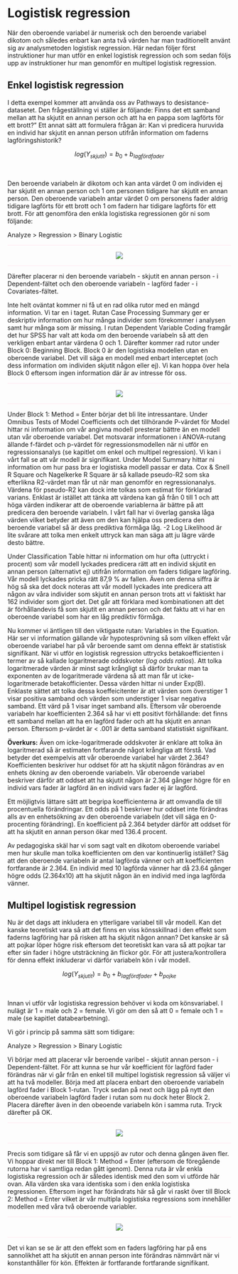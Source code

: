 # Logistisk regression

När den oberoende variabel är numerisk och den beroende variabel dikotom och således enbart kan anta två värden har man traditionellt använt sig av analysmetoden logistisk regression.
Här nedan följer först instruktioner hur man utför en enkel logistisk regression och som sedan följs upp av instruktioner hur man genomför en multipel logistisk regression.

## Enkel logistisk regression

I detta exempel kommer att använda oss av Pathways to desistance-datasetet. Den frågeställning vi ställer är följande: Finns det ett samband mellan att ha skjutit en annan person och att ha en pappa som lagförts för ett brott?" Ett annat sätt att formulera frågan är: Kan vi predicera huruvida en individ har skjutit en annan person utifrån information om faderns lagföringshistorik? 

<center>$log(Y_{skjutit}) = b_0 + b_{lagfördfader}$</center><br>

Den beroende variabeln är dikotom och kan anta värdet 0 om individen ej har skjutit en annan person och 1 om personen tidigare har skjutit en annan person. Den oberoende variabeln antar värdet 0 om personens fader aldrig tidigare lagförts för ett brott och 1 om fadern har tidigare lagförts för ett brott. För att genomföra den enkla logistiska regressionen gör ni som följande:

Analyze > Regression > Binary Logistic

<hr style="height:2px;border-width:0;color:gray;background-color:LavenderBlush">

<center><img src="images/logistic_1.png" /></center>

<hr style="height:2px;border-width:0;color:gray;background-color:LavenderBlush">

Därefter placerar ni den beroende variabeln - skjutit en annan person - i Dependent-fältet och den oberoende variabeln - lagförd fader -  i Covariates-fältet.

Inte helt oväntat kommer ni få ut en rad olika rutor med en mängd information. Vi tar en i taget. Rutan Case Processing Summary ger er deskriptiv information om hur många individer som förekommer i analysen samt hur många som är missing. I rutan Dependent Variable Coding framgår det hur SPSS har valt att koda om den beroende variabeln så att den verkligen enbart antar värdena 0 och 1. Därefter kommer rad rutor under Block 0: Beginning Block. Block 0 är den logistiska modellen utan en oberoende variabel. Det vill säga en modell med enbart interceptet (och dess information om individen skjutit någon eller ej). Vi kan hoppa över hela Block 0 eftersom ingen information där är av intresse för oss.

<hr style="height:2px;border-width:0;color:gray;background-color:LavenderBlush">

<center><img src="images/logistic_2.png" /></center>

<hr style="height:2px;border-width:0;color:gray;background-color:LavenderBlush">

Under Block 1: Method = Enter börjar det bli lite intressantare. Under Omnibus Tests of Model Coefficients och det tillhörande P-värdet för Model hittar ni information om vår angivna modell presterar bättre än en modell utan vår oberoende variabel. Det motsvarar informationen i ANOVA-rutang ällande f-färdet och p-värdet för regressionsmodellen när ni utför en regressionsanalys (se kapitlet om enkel och multipel regression). Vi kan i vårt fall se att vår modell är signifikant. Under Model Summary hittar ni information om hur pass bra er logistiska modell passar er data.  Cox & Snell R Square  och Nagelkerke R Square är så kallade pseudo-R2 som ska efterlikna R2-värdet man får ut när man genomför en regressionanalys. Värdena för pseudo-R2 kan dock inte tolkas som estimat för förklarad varians. Enklast är istället att tänka att värdena kan gå från 0 till 1 och att höga värden indikerar att de oberoende variablerna är bättre på att predicera den beroende variabeln. I vårt fall har vi överlag ganska låga värden vilket betyder att även om den kan hjälpa oss predicera den beroende variabel så är dess prediktiva förmåga låg. -2 Log Likelihood är lite svårare att tolka men enkelt uttryck kan man säga att ju lägre värde desto bättre.

Under Classification Table hittar ni information om hur ofta (uttryckt i procent) som vår modell lyckades predicera rätt att en individ skjutit en annan person (alternativt ej) utifrån information om faders tidigare lagföring. Vår modell lyckades pricka rätt 87,9 % av fallen. Även om denna siffra är hög så ska det dock noteras att vår modell lyckades inte predicera att någon av våra individer som skjutit en annan person trots att vi faktiskt har 162 individer som gjort det. Det går att förklara med kombinationen att det är förhållandevis få som skjutit en annan person och det faktu att vi har en oberoende variabel som har en låg prediktiv förmåga. 

Nu kommer vi äntligen till den viktigaste rutan: Variables in the Equation. Här ser vi information gällande vår hypotesprövning så som vilken effekt vår oberoende variabel har på vår beroende samt om denna effekt är statistisk signifikant. När vi utför en logistisk regression uttrycks betakoefficienten i termer av så kallade logaritmerade oddskvoter (<i>log odds ratios</i>). Att tolka logaritmerade värden är minst sagt krångligt så därför brukar man ta exponenten av de logaritmerade värdena så att man får ut icke-logaritmerade betakofficienter. Dessa värden hittar ni under Exp(B). Enklaste sättet att tolka dessa koeffeicitenter är att värden som överstiger 1 visar positiva samband och värden som understiger 1 visar negativa samband. Ett värd på 1 visar inget samband alls. Eftersom vår oberoende variabeln har koefficienten 2.364 så har vi ett positivt förhållande: det finns ett samband mellan att ha en lagförd fader och att ha skjutit en annan person. Eftersom p-värdet är < .001 är detta samband statistiskt signifikant.

<div class="rmdnote">
<p>**Överkurs:** Även om icke-logaritmerade oddskvoter är enklare att tolka än logaritmerad så är estimaten fortfarande något krångliga att förstå. Vad betyder det exempelvis att vår oberoende variabel har värdet 2.364? Koefficienten beskriver hur oddset för att ha skjutit någon förändras av en enhets ökning av den oberoende variabeln. Vår oberoende variabel beskriver därför att oddset att ha skjutit någon är 2.364 gånger högre för en individ vars fader är lagförd än en individ vars fader ej är lagförd.

Ett möjligtvis lättare sätt att begripa koefficienterna är att omvandla de till procentuella förändringar. Ett odds på 1 beskriver hur oddset inte förändras alls av en enhetsökning av den oberoende variabeln (det vill säga en 0-procenting förändring). En koefficient på 2.364 betyder därför att oddset för att ha skjutit en annan person ökar med 136.4 procent.

Av pedagogiska skäl har vi som sagt valt en dikotom oberoende variabel men hur skulle man tolka koefficienten om den var kontinuerlig istället? Säg att den oberoende variabeln är antal lagförda vänner och att koefficienten fortfarande är 2.364. En individ med 10 lagförda vänner har då 23.64 gånger högre odds (2.364x10) att ha skjutit någon än en individ med inga lagförda vänner.
</p>
</div>

## Multipel logistisk regression

Nu är det dags att inkludera en ytterligare variabel till vår modell. Kan det kanske teoretiskt vara så att det finns en viss könsskillnad i den effekt som faderns lagföring har på risken att ha skjutit någon annan? Det kanske är så att pojkar löper högre risk eftersom det teoretiskt kan vara så att pojkar tar efter sin fader i högre utsträckning än flickor gör. För att justera/kontrollera för denna effekt inkluderar vi därför variabeln kön i vår modell. 

<center>$log(Y_{skjutit}) = b_0 + b_{lagfördfader} + b_{pojke}$</center><br>

Innan vi utför vår logistiska regression behöver vi koda om könsvariabel. I nulägt är 1 = male och 2 = female. Vi gör om den så att 0 = female och 1 = male (se kapitlet databearbetning).

Vi gör i princip på samma sätt som tidigare:

Analyze > Regression > Binary Logistic

Vi börjar med att placerar vår beroende varibel - skjutit annan person - i Dependent-fältet. För att kunna se hur vår koefficient för lagförd fader förändras när vi går från en enkel till multipel logistisk regression så väljer vi att ha två modeller. Börja med att placera enbart den oberoende variabeln lagförd fader i Block 1-rutan. Tryck sedan på next och lägg på nytt den oberoende variabeln lagförd fader i rutan som nu dock heter Block 2. Placera därefter även in den obeoende variabeln kön i samma ruta. Tryck därefter på OK.

<hr style="height:2px;border-width:0;color:gray;background-color:LavenderBlush">

<center><img src="images/logistic_3.png" /></center>

<hr style="height:2px;border-width:0;color:gray;background-color:LavenderBlush">

Precis som tidigare så får vi en uppsjö av rutor och denna gången även fler. Vi hoppar direkt ner till Block 1: Method = Enter (eftersom de föregående rutorna har vi samtliga redan gått igenom). Denna ruta är vår enkla logistiska regression och är således identisk med den som vi utförde här ovan. Alla värden ska vara identiska som i den enkla logistiska regressionen. Eftersom inget har förändrats här så går vi raskt över till Block 2: Method = Enter vilket är vår multipla logistiska regressions som innehåller modellen med våra två oberoende variabler.

<hr style="height:2px;border-width:0;color:gray;background-color:LavenderBlush">

<center><img src="images/logistic_4.png" /></center>

<hr style="height:2px;border-width:0;color:gray;background-color:LavenderBlush">

Det vi kan se se är att den effekt som en faders lagföring har på ens sannolikhet att ha skjutit en annan person inte förändras nämnvärt när vi konstanthåller för kön. Effekten är fortfarande fortfarande signifikant. 